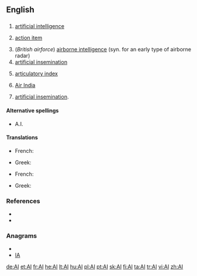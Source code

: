 {{also|Appendix:Variations of "ai"}}
==English==

==={{initialism}}===
{{infl|en|initialism}}

# {{comptheory}} [[artificial intelligence]]
# {{management}} [[action item]]
# (''British airforce'') [[airborne intelligence]] (syn. for an early type of airborne radar)
# [[artificial insemination]]
# {{phonetics}} [[articulatory index]]
# [[w:Air India|Air India]]
# {{farming}} [[artificial insemination]].

====Alternative spellings====
* A.I.

====Translations====
{{trans-top|artificial intelligence}}
* French: {{t+|fr|IA|f}}
{{trans-mid}}
* Greek: {{t|el|ΤΝ|f|tr=TN}}
{{trans-bottom}}

{{trans-top|artificial insemination}}
* French: {{t+|fr|IA|f}}
{{trans-mid}}
* Greek: {{t-|el|τεχνητή γονιμοποίηση|f|tr=technití gonimoíisi}}
{{trans-bottom}}

===References===
* {{R:Dictionary.com|AI}}
* {{R:American Heritage 2000|AI}}

===Anagrams===
* {{alphagram|ai}}
* [[IA#English|IA]]


[[de:AI]]
[[et:AI]]
[[fr:AI]]
[[he:AI]]
[[lt:AI]]
[[hu:AI]]
[[pl:AI]]
[[pt:AI]]
[[sk:AI]]
[[fi:AI]]
[[ta:AI]]
[[tr:AI]]
[[vi:AI]]
[[zh:AI]]